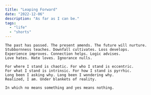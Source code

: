 ```yaml
---
title: "Leaping Forward"
date: "2022-12-06"
description: "As far as I can be."
tags:
  - "life"
  - "shorts"
---
```


```text
The past has passed. The present amends. The future will nurture.
Stubbornness teaches. Downfall cultivates. Loss develops.
Experience improves. Connection helps. Logic advises.
Love hates. Hate loves. Ignorance nulls.

For where I stand is chaotic. For who I stand is eccentric.
For what I stand is intrinsic. For how I stand is pyrrhic.
Long been I asking why. Long been I wondering why.
Realized, I am. Under blankets of reality.

In which no means something and yes means nothing.
```
